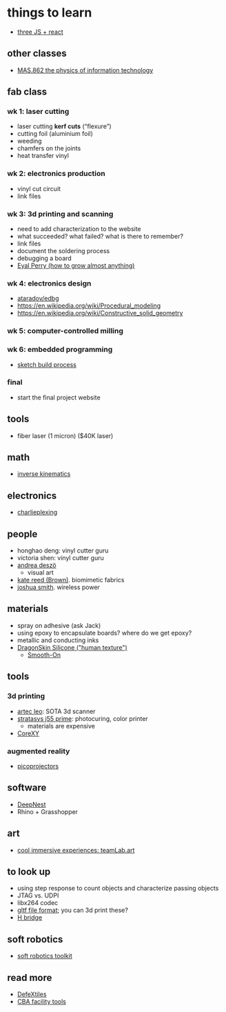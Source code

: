 # things to learn

- [three JS + react](https://kahilnaytondev.medium.com/use-three-js-with-react-to-build-modern-sites-with-3d-graphics-cdfdf26b1410)

## other classes
- [MAS.862 the physics of information technology](https://fab.cba.mit.edu/classes/862.19/index.html)

## fab class

### wk 1: laser cutting
- laser cutting **kerf cuts** (&ldquo;flexure&rdquo;)
- cutting foil (aluminium foil)
- weeding
- chamfers on the joints
- heat transfer vinyl

### wk 2: electronics production
- vinyl cut circuit
- link files

### wk 3: 3d printing and scanning
- need to add characterization to the website
- what succeeded? what failed? what is there to remember?
- link files
- document the soldering process
- debugging a board
- [Eyal Perry (how to grow almost anything)](http://fab.cba.mit.edu/classes/S61.20/student_site/Eyal%20Perry/index.html)

### wk 4: electronics design
- [ataradov/edbg](https://github.com/ataradov/edbg)
- https://en.wikipedia.org/wiki/Procedural_modeling
- https://en.wikipedia.org/wiki/Constructive_solid_geometry

### wk 5: computer-controlled milling

### wk 6: embedded programming
- [sketch build process](https://arduino.github.io/arduino-cli/0.19/sketch-build-process/)

### final
- start the final project website

## tools
- fiber laser (1 micron) ($40K laser)

## math
- [inverse kinematics](https://medium.com/unity3danimation/overview-of-inverse-kinematics-9769a43ba956)

## electronics
- [charlieplexing](https://en.wikipedia.org/wiki/Charlieplexing)

## people
- honghao deng: vinyl cutter guru
- victoria shen: vinyl cutter guru
- [andrea deszö](http://andreadezso.com/)
  - visual art
- [kate reed (Brown)](https://www.biomimetic.io/). biomimetic fabrics
- [joshua smith](https://www.cs.washington.edu/people/faculty/jrs). wireless power

## materials
- spray on adhesive (ask Jack)
- using epoxy to encapsulate boards? where do we get epoxy?
- metallic and conducting inks
- [DragonSkin Silicone ("human texture")](https://www.smooth-on.com/product-line/dragon-skin/)
  - [Smooth-On](https://www.smooth-on.com/)

## tools

### 3d printing
- [artec leo](https://www.artec3d.com/portable-3d-scanners/artec-leo): SOTA 3d scanner
- [stratasys j55 prime](https://www.stratasys.com/3d-printers/j55-prime): photocuring, color printer
  - materials are expensive
- [CoreXY](https://creality3d.shop/blogs/choose-your-3d-printer/core-xy-vs-cartesian)

### augmented reality
- [picoprojectors](https://www.amazon.com/pico-projector/s?k=pico+projector)

## software
- [DeepNest](https://deepnest.io/)
- Rhino + Grasshopper

## art
- [cool immersive experiences: teamLab.art](https://www.teamlab.art/)

## to look up
- using step response to count objects and characterize passing objects
- JTAG vs. UDPI
- libx264 codec
- [gltf file format](https://en.wikipedia.org/wiki/GlTF); you can 3d print these?
- [H bridge](https://en.wikipedia.org/wiki/H-bridge)

## soft robotics
- [soft robotics toolkit](https://softroboticstoolkit.com/)

## read more
- [DefeXtiles](https://www.media.mit.edu/projects/defextiles/overview/)
- [CBA facility tools](https://cba.mit.edu/tools/index.html)